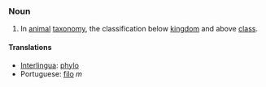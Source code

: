 ===Noun===
#In [[animal]] [[taxonomy]], the classification below [[kingdom]] and above [[class]].

==== Translations ====
*[[Interlingua]]: [[phylo]]
*Portuguese: [[filo]] ''m''